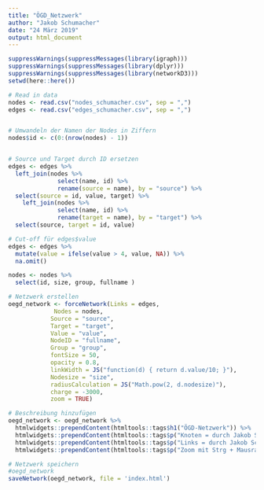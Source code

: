 ```yaml
---
title: "ÖGD_Netzwerk"
author: "Jakob Schumacher"
date: "24 März 2019"
output: html_document
---
```


```r
suppressWarnings(suppressMessages(library(igraph)))
suppressWarnings(suppressMessages(library(dplyr)))
suppressWarnings(suppressMessages(library(networkD3)))
setwd(here::here())
```


```r
# Read in data
nodes <- read.csv("nodes_schumacher.csv", sep = ",")
edges <- read.csv("edges_schumacher.csv", sep = ",")


# Umwandeln der Namen der Nodes in Ziffern
nodes$id <- c(0:(nrow(nodes) - 1))


# Source und Target durch ID ersetzen
edges <- edges %>% 
  left_join(nodes %>% 
              select(name, id) %>% 
              rename(source = name), by = "source") %>% 
  select(source = id, value, target) %>% 
    left_join(nodes %>% 
              select(name, id) %>% 
              rename(target = name), by = "target") %>% 
  select(source, target = id, value) 

# Cut-off für edges$value
edges <- edges %>% 
  mutate(value = ifelse(value > 4, value, NA)) %>% 
  na.omit()

nodes <- nodes %>% 
  select(id, size, group, fullname )

```


```r
# Netzwerk erstellen
oegd_network <- forceNetwork(Links = edges, 
             Nodes = nodes,
            Source = "source", 
            Target = "target",
            Value = "value", 
            NodeID = "fullname",
            Group = "group", 
            fontSize = 50,
            opacity = 0.8,
            linkWidth = JS("function(d) { return d.value/10; }"),
            Nodesize = "size",
            radiusCalculation = JS("Math.pow(2, d.nodesize)"),
            charge = -3000,
            zoom = TRUE) 

# Beschreibung hinzufügen
oegd_network <- oegd_network %>% 
  htmlwidgets::prependContent(htmltools::tags$h1("ÖGD-Netzwerk")) %>% 
  htmlwidgets::prependContent(htmltools::tags$p("Knoten = durch Jakob Schumacher geschätzten Anzahl aller Mitarbeitenden der Einrichtung. Größenformel= 2^10log(Anzahl)")) %>%  
  htmlwidgets::prependContent(htmltools::tags$p("Links = durch Jakob Schumacher geschätzte jährliche Anzahl der Kontakt bei denen eine relevante Information ausgetauscht wird. Größenformel = Anzahl/10")) 
  htmlwidgets::prependContent(htmltools::tags$p("Zoom mit Strg + Mausrad")) 

# Netzwerk speichern
#oegd_network
saveNetwork(oegd_network, file = 'index.html')

```
